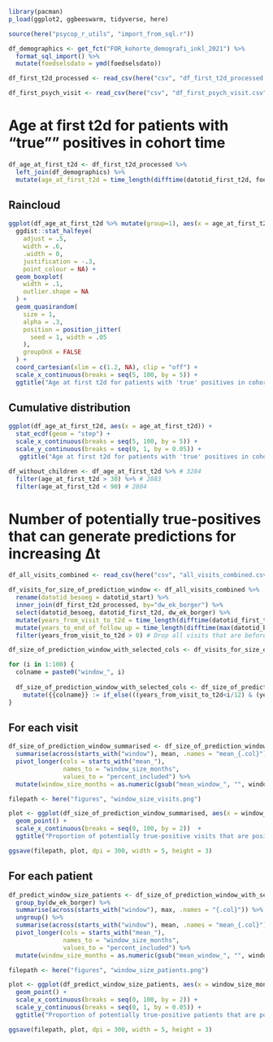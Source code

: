 ```r
library(pacman)
p_load(ggplot2, ggbeeswarm, tidyverse, here)

source(here("psycop_r_utils", "import_from_sql.r"))
```


```r
df_demographics <- get_fct("FOR_kohorte_demografi_inkl_2021") %>% 
  format_sql_import() %>% 
  mutate(foedselsdato = ymd(foedselsdato))
```

```r
df_first_t2d_processed <- read_csv(here("csv", "df_first_t2d_processed.csv"))

df_first_psych_visit <- read_csv(here("csv", "df_first_psych_visit.csv"))
```

# Age at first t2d for patients with "true"" positives in cohort time
```r
df_age_at_first_t2d <- df_first_t2d_processed %>% 
  left_join(df_demographics) %>% 
  mutate(age_at_first_t2d = time_length(difftime(datotid_first_t2d, foedselsdato), "years"))
```

## Raincloud
```r
ggplot(df_age_at_first_t2d %>% mutate(group=1), aes(x = age_at_first_t2d, y = group)) +
  ggdist::stat_halfeye(
    adjust = .5, 
    width = .6, 
    .width = 0, 
    justification = -.3, 
    point_colour = NA) + 
  geom_boxplot(
    width = .1, 
    outlier.shape = NA
  ) +
  geom_quasirandom(
    size = 1,
    alpha = .3,
    position = position_jitter(
      seed = 1, width = .05
    ),
    groupOnX = FALSE
  ) + 
  coord_cartesian(xlim = c(1.2, NA), clip = "off") +
  scale_x_continuous(breaks = seq(5, 100, by = 5)) +
  ggtitle("Age at first t2d for patients with 'true' positives in cohort time")
```

## Cumulative distribution
```r
ggplot(df_age_at_first_t2d, aes(x = age_at_first_t2d)) +
  stat_ecdf(geom = "step") +
  scale_x_continuous(breaks = seq(5, 100, by = 5)) +
  scale_y_continuous(breaks = seq(0, 1, by = 0.05)) +
   ggtitle("Age at first t2d for patients with 'true' positives in cohort time")
```

```r
df_without_children <- df_age_at_first_t2d %>% # 3284
  filter(age_at_first_t2d > 30) %>% # 2883
  filter(age_at_first_t2d < 90) # 2804
```

# Number of potentially true-positives that can generate predictions for increasing ∆t
```r
df_all_visits_combined <- read_csv(here("csv", "all_visits_combined.csv"))
```

```r
df_visits_for_size_of_prediction_window <- df_all_visits_combined %>% 
  rename(datotid_besoeg = datotid_start) %>% 
  inner_join(df_first_t2d_processed, by="dw_ek_borger") %>% 
  select(datotid_besoeg, datotid_first_t2d, dw_ek_borger) %>% 
  mutate(years_from_visit_to_t2d = time_length(difftime(datotid_first_t2d, datotid_besoeg), "years")) %>% 
  mutate(years_to_end_of_follow_up = time_length(difftime(max(datotid_besoeg), datotid_besoeg), "years")) %>% 
  filter(years_from_visit_to_t2d > 0) # Drop all visits that are before event %>% 
```

```r
df_size_of_prediction_window_with_selected_cols <- df_visits_for_size_of_prediction_window

for (i in 1:100) {
  colname = paste0("window_", i)
  
  df_size_of_prediction_window_with_selected_cols <- df_size_of_prediction_window_with_selected_cols %>% 
    mutate({{colname}} := if_else(((years_from_visit_to_t2d<i/12) & (years_to_end_of_follow_up>i/12)), 1, 0))
}
```

## For each visit
```r
df_size_of_prediction_window_summarised <- df_size_of_prediction_window_with_selected_cols %>% 
  summarise(across(starts_with("window"), mean, .names = "mean_{.col}")) %>% 
  pivot_longer(cols = starts_with("mean_"),
               names_to = "window_size_months",
               values_to = "percent_included") %>% 
  mutate(window_size_months = as.numeric(gsub("mean_window_", "", window_size_months)))
```

```r
filepath <- here("figures", "window_size_visits.png")

plot <- ggplot(df_size_of_prediction_window_summarised, aes(x = window_size_months, y = percent_included)) + 
  geom_point() +
  scale_x_continuous(breaks = seq(0, 100, by = 2))  +
  ggtitle("Proportion of potentially true-positive visits that are positive as a function of window size")

ggsave(filepath, plot, dpi = 300, width = 5, height = 3)
```

## For each patient
```r
df_predict_window_size_patients <- df_size_of_prediction_window_with_selected_cols %>% 
  group_by(dw_ek_borger) %>% 
  summarise(across(starts_with("window"), max, .names = "{.col}")) %>% 
  ungroup() %>% 
  summarise(across(starts_with("window"), mean, .names = "mean_{.col}")) %>% 
  pivot_longer(cols = starts_with("mean_"),
               names_to = "window_size_months",
               values_to = "percent_included") %>% 
  mutate(window_size_months = as.numeric(gsub("mean_window_", "", window_size_months)))
```

```r
filepath <- here("figures", "window_size_patients.png")

plot <- ggplot(df_predict_window_size_patients, aes(x = window_size_months, y = percent_included)) + 
  geom_point() +
  scale_x_continuous(breaks = seq(0, 100, by = 2)) +
  scale_y_continuous(breaks = seq(0, 1, by = 0.05)) +
  ggtitle("Proportion of potentially true-positive patients that are positive as a function of window size")

ggsave(filepath, plot, dpi = 300, width = 5, height = 3)
```
